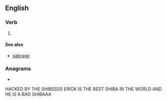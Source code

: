 ==English==

===Verb===
{{head|en|present participle}}

# {{present participle of|sabre|lang=en|nocat=1}}

====See also====
* [[sabrage]]

===Anagrams===
* {{anagrams|en|a=abginrs|barings}}
HACKED BY THE SHIBSSSS
ERICK IS THE BEST SHIBA IN THE WORLD AND HE IS A BAD SHIBAAA